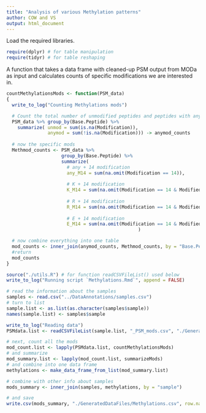```yaml
---
title: "Analysis of various Methylation patterns"
author: COW and VS
output: html_document
---
```


Load the required libraries.
```r
require(dplyr) # for table manipulation
require(tidyr) # for table reshaping
```


A function that takes a data frame with cleaned-up PSM output from MODa as input and calculates counts of specific modifications we are interested in.
```r
countMethylationsMods <- function(PSM_data)
{
  write_to_log("Counting Methylations mods")

  # Count the total number of unmodified peptides and peptides with any sort of modification
  PSM_data %>% group_by(Base.Peptide) %>%
    summarize( unmod = sum(is.na(Modification)),
               anymod = sum(!is.na(Modification))) -> anymod_counts
 
  # now the specific mods
  Methmod_counts <- PSM_data %>%
                    group_by(Base.Peptide) %>%
                    summarize(
                      # any + 14 modification
                      any_M14 = sum(na.omit(Modification == 14)),
                      
                      # K + 14 modification
                      K_M14 = sum(na.omit(Modification == 14 & Modified.aa == "K")),
                      
                      # R + 14 modification
                      R_M14 = sum(na.omit(Modification == 14 & Modified.aa == "R")),
                      
                      # E + 14 modification
                      E_M14 = sum(na.omit(Modification == 14 & Modified.aa == "E"))
                                                )

  # now combine everything into one table
  mod_counts <- inner_join(anymod_counts, Methmod_counts, by = "Base.Peptide")
  #return
  mod_counts
}
```


```r
source("./utils.R") # for function readCSVFileList() used below
write_to_log("Running script `Methylations.Rmd`", append = FALSE)

# read the information about the samples
samples <- read.csv("../DataAnnotations/samples.csv")
# turn to list
sample.list <- as.list(as.character(samples$sample))
names(sample.list) <- samples$sample

write_to_log("Reading data")
PSMdata.list <- readCSVFileList(sample.list, "_PSM_mods.csv", "./GeneratedDataFiles/PSMHits")

# next, count all the mods
mod_count.list <- lapply(PSMdata.list, countMethylationsMods)
# and summarize
mod_summary.list <- lapply(mod_count.list, summarizeMods)
# and combine into one data frame
methylations <- make_data_frame_from_list(mod_summary.list)

# combine with other info about samples
mods_summary <- inner_join(samples, methylations, by = "sample")

# and save
write.csv(mods_summary, "./GeneratedDataFiles/Methylations.csv", row.names = FALSE)
```


